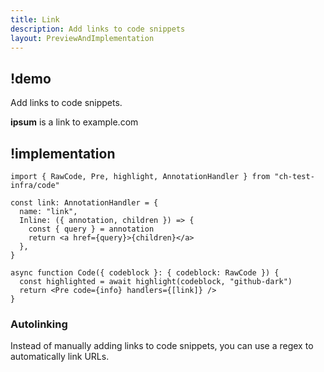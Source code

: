 ```yaml
---
title: Link
description: Add links to code snippets
layout: PreviewAndImplementation
---
```


## !demo

Add links to code snippets.

<Demo name="link">**ipsum** is a link to example.com</Demo>

## !implementation

```tsx code.tsx
import { RawCode, Pre, highlight, AnnotationHandler } from "ch-test-infra/code"

const link: AnnotationHandler = {
  name: "link",
  Inline: ({ annotation, children }) => {
    const { query } = annotation
    return <a href={query}>{children}</a>
  },
}

async function Code({ codeblock }: { codeblock: RawCode }) {
  const highlighted = await highlight(codeblock, "github-dark")
  return <Pre code={info} handlers={[link]} />
}
```

### Autolinking

Instead of manually adding links to code snippets, you can use a regex to automatically link URLs.

<Demo name="autolink" />
